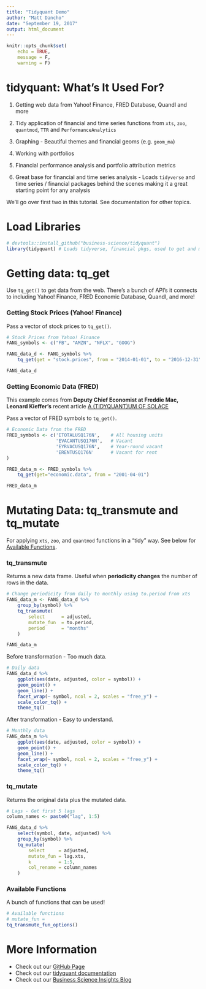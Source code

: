 ```yaml
---
title: "Tidyquant Demo"
author: "Matt Dancho"
date: "September 19, 2017"
output: html_document
---
```


```r
knitr::opts_chunk$set(
    echo = TRUE,
    message = F,
    warning = F)
```


# tidyquant: What's It Used For?

1. Getting web data from Yahoo! Finance, FRED Database, Quandl and more

2. Tidy application of financial and time series functions from `xts`, `zoo`, `quantmod`, `TTR` and `PerformanceAnalytics`

3. Graphing - Beautiful themes and financial geoms (e.g. `geom_ma`)

4. Working with portfolios

5. Financial performance analysis and portfolio attribution metrics

6. Great base for financial and time series analysis - Loads `tidyverse` and time series / financial packages behind the scenes making it a great starting point for any analysis

We'll go over first two in this tutorial. See documentation for other topics. 

# Load Libraries

```r
# devtools::install_github("business-science/tidyquant")
library(tidyquant) # Loads tidyverse, financial pkgs, used to get and manipulate data
```

# Getting data: tq_get

Use `tq_get()` to get data from the web. There's a bunch of API's it connects to including Yahoo! Finance, FRED Economic Database, Quandl, and more!

### Getting Stock Prices (Yahoo! Finance)

Pass a vector of stock prices to `tq_get()`.

```r
# Stock Prices from Yahoo! Finance
FANG_symbols <- c("FB", "AMZN", "NFLX", "GOOG")

FANG_data_d <- FANG_symbols %>%
    tq_get(get = "stock.prices", from = "2014-01-01", to = "2016-12-31")

FANG_data_d
```

### Getting Economic Data (FRED)

This example comes from __Deputy Chief Economist at Freddie Mac, Leonard Kieffer's__ recent article [A (TIDYQUANT)UM OF SOLACE](http://lenkiefer.com/2017/09/18/a-tidyquant-um-of-solace/)

Pass a vector of FRED symbols to `tq_get()`.

```r
# Economic Data from the FRED
FRED_symbols <- c('ETOTALUSQ176N',    # All housing units
                  'EVACANTUSQ176N',   # Vacant
                  'EYRVACUSQ176N',    # Year-round vacant
                  'ERENTUSQ176N'      # Vacant for rent
)

FRED_data_m <- FRED_symbols %>%
    tq_get(get="economic.data", from = "2001-04-01")

FRED_data_m
```

# Mutating Data: tq_transmute and tq_mutate

For applying `xts`, `zoo`, and `quantmod` functions in a "tidy" way. See below for [Available Functions](#available_functions). 


### tq_transmute

Returns a new data frame. Useful when __periodicity changes__ the number of rows in the data. 

```r
# Change periodicity from daily to monthly using to.period from xts
FANG_data_m <- FANG_data_d %>%
    group_by(symbol) %>%
    tq_transmute(
        select      = adjusted,
        mutate_fun  = to.period,
        period      = "months"
    )

FANG_data_m
```

Before transformation - Too much data.

```r
# Daily data
FANG_data_d %>%
    ggplot(aes(date, adjusted, color = symbol)) +
    geom_point() +
    geom_line() +
    facet_wrap(~ symbol, ncol = 2, scales = "free_y") +
    scale_color_tq() +
    theme_tq()
```

After transformation - Easy to understand.

```r
# Monthly data
FANG_data_m %>%
    ggplot(aes(date, adjusted, color = symbol)) +
    geom_point() +
    geom_line() +
    facet_wrap(~ symbol, ncol = 2, scales = "free_y") +
    scale_color_tq() +
    theme_tq()
```



### tq_mutate

Returns the original data plus the mutated data.

```r
# Lags - Get first 5 lags
column_names <- paste0("lag", 1:5)

FANG_data_d %>%
    select(symbol, date, adjusted) %>%
    group_by(symbol) %>%
    tq_mutate(
        select     = adjusted,
        mutate_fun = lag.xts,
        k          = 1:5,
        col_rename = column_names
    )
```

### Available Functions {#available_functions}

A bunch of functions that can be used!

```r
# Available functions
# mutate_fun =
tq_transmute_fun_options()
```

# More Information

* Check out our [GitHub Page](https://github.com/business-science/tidyquant)
* Check out our [tidyquant documentation](https://business-science.github.io/tidyquant/)
* Check out our [Business Science Insights Blog](http://www.business-science.io/blog/index.html)
